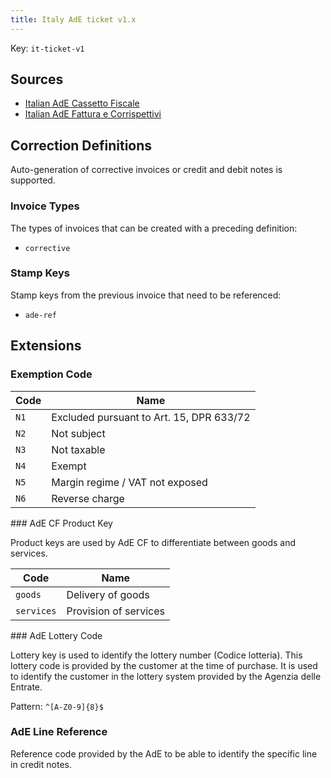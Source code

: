 ```yaml
---
title: Italy AdE ticket v1.x
---
```


Key: <code>it-ticket-v1</code>

## Sources
- [Italian AdE Cassetto Fiscale](https://www.agenziaentrate.gov.it/portale/schede/comunicazioni/fatture-e-corrispettivi)
- [Italian AdE Fattura e Corrispettivi](https://www.agenziaentrate.gov.it/portale/schede/comunicazioni/fatture-e-corrispettivi)

## Correction Definitions

Auto-generation of corrective invoices or credit and debit notes is
supported.

### Invoice Types

The types of invoices that can be created with a preceding definition:
- <code>corrective</code>

### Stamp Keys

Stamp keys from the previous invoice that need to be referenced:
- <code>ade-ref</code>

## Extensions
### Exemption Code

<Accordion title="it-ticket-exempt">

| Code | Name |
| ---- | ---- |
| <code>N1</code> | Excluded pursuant to Art. 15, DPR 633/72 |
| <code>N2</code> | Not subject |
| <code>N3</code> | Not taxable |
| <code>N4</code> | Exempt |
| <code>N5</code> | Margin regime / VAT not exposed |
| <code>N6</code> | Reverse charge |
</Accordion>
### AdE CF Product Key	

Product keys are used by AdE CF to differentiate between goods
and services.

<Accordion title="it-ticket-product">

| Code | Name |
| ---- | ---- |
| <code>goods</code> | Delivery of goods |
| <code>services</code> | Provision of services |
</Accordion>
### AdE Lottery Code	

Lottery key is used to identify the lottery number (Codice lotteria). 
This lottery code is provided by the customer at the time of purchase. 
It is used to identify the customer in the lottery system provided by the Agenzia delle Entrate.

<Accordion title="it-ticket-lottery">

Pattern: <code>^[A-Z0-9]{8}$</code>
</Accordion>
### AdE Line Reference	

Reference code provided by the AdE to be able to identify the specific line in credit notes.

<Accordion title="it-ticket-line-ref">
</Accordion>